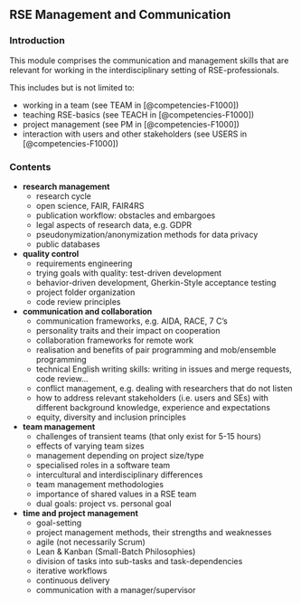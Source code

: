 ## RSE Management and Communication
### Introduction

This module comprises the communication and management skills that are relevant for working in the interdisciplinary setting of RSE-professionals.

This includes but is not limited to:

- working in a team (see TEAM in [@competencies-F1000])
- teaching RSE-basics (see TEACH in [@competencies-F1000])
- project management (see PM in [@competencies-F1000])
- interaction with users and other stakeholders (see USERS in [@competencies-F1000])

### Contents

- **research management**
    - research cycle
    - open science, FAIR, FAIR4RS
    - publication workflow: obstacles and embargoes
    - legal aspects of research data, e.g. GDPR
    - pseudonymization/anonymization methods for data privacy 
    - public databases
- **quality control**    
    - requirements engineering
    - trying goals with quality: test-driven development
    - behavior-driven development, Gherkin-Style acceptance testing
    - project folder organization
    - code review principles
- **communication and collaboration**
    - communication frameworks, e.g. AIDA, RACE, 7 C's
    - personality traits and their impact on cooperation
    - collaboration frameworks for remote work
    - realisation and benefits of pair programming and mob/ensemble programming
    - technical English writing skills: writing in issues and merge requests, code review...
    - conflict management, e.g. dealing with researchers that do not listen
    - how to address relevant stakeholders (i.e. users and SEs) with different background knowledge, experience and expectations
    - equity, diversity and inclusion principles
- **team management**
    - challenges of transient teams (that only exist for 5-15 hours)
    - effects of varying team sizes
    - management depending on project size/type
    - specialised roles in a software team
    - intercultural and interdisciplinary differences
    - team management methodologies
    - importance of shared values in a RSE team
    - dual goals: project vs. personal goal
- **time and project management**
    - goal-setting
    - project management methods, their strengths and weaknesses
    - agile (not necessarily Scrum)
    - Lean & Kanban (Small-Batch Philosophies)
    - division of tasks into sub-tasks and task-dependencies
    - iterative workflows
    - continuous delivery
    - communication with a manager/supervisor
